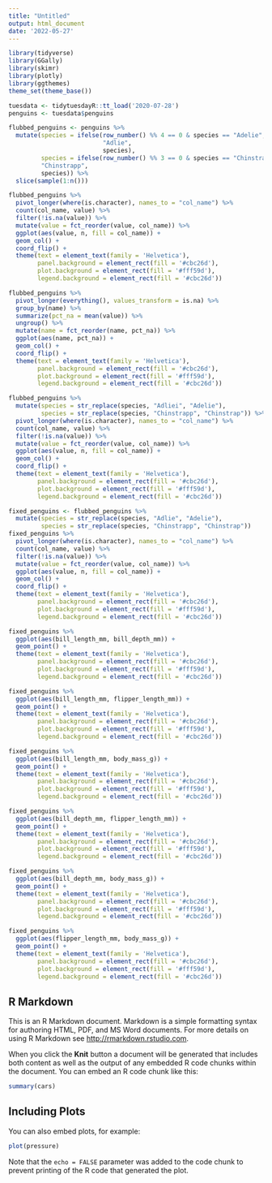 ```yaml
---
title: "Untitled"
output: html_document
date: '2022-05-27'
---
```


```r
library(tidyverse)
library(GGally)
library(skimr)
library(plotly)
library(ggthemes)
theme_set(theme_base())

tuesdata <- tidytuesdayR::tt_load('2020-07-28')
penguins <- tuesdata$penguins

flubbed_penguins <- penguins %>% 
  mutate(species = ifelse(row_number() %% 4 == 0 & species == "Adelie",
                          "Adlie",
                          species),
         species = ifelse(row_number() %% 3 == 0 & species == "Chinstrap",
         "Chinstrapp",
         species)) %>% 
  slice(sample(1:n()))

```

```r
flubbed_penguins %>% 
  pivot_longer(where(is.character), names_to = "col_name") %>% 
  count(col_name, value) %>% 
  filter(!is.na(value)) %>% 
  mutate(value = fct_reorder(value, col_name)) %>% 
  ggplot(aes(value, n, fill = col_name)) +
  geom_col() +
  coord_flip() +
  theme(text = element_text(family = 'Helvetica'),
        panel.background = element_rect(fill = '#cbc26d'),
        plot.background = element_rect(fill = '#fff59d'),
        legend.background = element_rect(fill = '#cbc26d'))
```


```r
flubbed_penguins %>% 
  pivot_longer(everything(), values_transform = is.na) %>% 
  group_by(name) %>% 
  summarize(pct_na = mean(value)) %>% 
  ungroup() %>% 
  mutate(name = fct_reorder(name, pct_na)) %>% 
  ggplot(aes(name, pct_na)) +
  geom_col() +
  coord_flip() +
  theme(text = element_text(family = 'Helvetica'),
        panel.background = element_rect(fill = '#cbc26d'),
        plot.background = element_rect(fill = '#fff59d'),
        legend.background = element_rect(fill = '#cbc26d'))
```

```r
flubbed_penguins %>% 
  mutate(species = str_replace(species, "Adliei", "Adelie"),
         species = str_replace(species, "Chinstrapp", "Chinstrap")) %>% 
  pivot_longer(where(is.character), names_to = "col_name") %>% 
  count(col_name, value) %>% 
  filter(!is.na(value)) %>% 
  mutate(value = fct_reorder(value, col_name)) %>% 
  ggplot(aes(value, n, fill = col_name)) +
  geom_col() +
  coord_flip() +
  theme(text = element_text(family = 'Helvetica'),
        panel.background = element_rect(fill = '#cbc26d'),
        plot.background = element_rect(fill = '#fff59d'),
        legend.background = element_rect(fill = '#cbc26d'))
```

```r
fixed_penguins <- flubbed_penguins %>% 
  mutate(species = str_replace(species, "Adlie", "Adelie"),
         species = str_replace(species, "Chinstrapp", "Chinstrap"))
fixed_penguins %>% 
  pivot_longer(where(is.character), names_to = "col_name") %>% 
  count(col_name, value) %>% 
  filter(!is.na(value)) %>% 
  mutate(value = fct_reorder(value, col_name)) %>% 
  ggplot(aes(value, n, fill = col_name)) +
  geom_col() +
  coord_flip() +
  theme(text = element_text(family = 'Helvetica'),
        panel.background = element_rect(fill = '#cbc26d'),
        plot.background = element_rect(fill = '#fff59d'),
        legend.background = element_rect(fill = '#cbc26d'))
```

```r
fixed_penguins %>% 
  ggplot(aes(bill_length_mm, bill_depth_mm)) +
  geom_point() +
  theme(text = element_text(family = 'Helvetica'),
        panel.background = element_rect(fill = '#cbc26d'),
        plot.background = element_rect(fill = '#fff59d'),
        legend.background = element_rect(fill = '#cbc26d'))
```

```r
fixed_penguins %>% 
  ggplot(aes(bill_length_mm, flipper_length_mm)) +
  geom_point() +
  theme(text = element_text(family = 'Helvetica'),
        panel.background = element_rect(fill = '#cbc26d'),
        plot.background = element_rect(fill = '#fff59d'),
        legend.background = element_rect(fill = '#cbc26d'))
```

```r
fixed_penguins %>% 
  ggplot(aes(bill_length_mm, body_mass_g)) +
  geom_point() +
  theme(text = element_text(family = 'Helvetica'),
        panel.background = element_rect(fill = '#cbc26d'),
        plot.background = element_rect(fill = '#fff59d'),
        legend.background = element_rect(fill = '#cbc26d'))
```

```r
fixed_penguins %>% 
  ggplot(aes(bill_depth_mm, flipper_length_mm)) +
  geom_point() +
  theme(text = element_text(family = 'Helvetica'),
        panel.background = element_rect(fill = '#cbc26d'),
        plot.background = element_rect(fill = '#fff59d'),
        legend.background = element_rect(fill = '#cbc26d'))
```


```r
fixed_penguins %>% 
  ggplot(aes(bill_depth_mm, body_mass_g)) +
  geom_point() +
  theme(text = element_text(family = 'Helvetica'),
        panel.background = element_rect(fill = '#cbc26d'),
        plot.background = element_rect(fill = '#fff59d'),
        legend.background = element_rect(fill = '#cbc26d'))
```
```r
fixed_penguins %>% 
  ggplot(aes(flipper_length_mm, body_mass_g)) +
  geom_point() +
  theme(text = element_text(family = 'Helvetica'),
        panel.background = element_rect(fill = '#cbc26d'),
        plot.background = element_rect(fill = '#fff59d'),
        legend.background = element_rect(fill = '#cbc26d'))
```

## R Markdown

This is an R Markdown document. Markdown is a simple formatting syntax for authoring HTML, PDF, and MS Word documents. For more details on using R Markdown see <http://rmarkdown.rstudio.com>.

When you click the **Knit** button a document will be generated that includes both content as well as the output of any embedded R code chunks within the document. You can embed an R code chunk like this:

```r
summary(cars)
```

## Including Plots

You can also embed plots, for example:

```r
plot(pressure)
```

Note that the `echo = FALSE` parameter was added to the code chunk to prevent printing of the R code that generated the plot.
